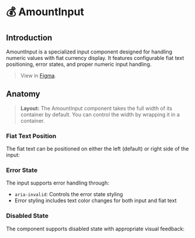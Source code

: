 
<Meta title="Text Input/AmountInput/Overview/Docs" />

# 💰 AmountInput

## Introduction

AmountInput is a specialized input component designed for handling numeric values with fiat currency display. It features configurable fiat text positioning, error states, and proper numeric input handling.

> View in [Figma](https://www.figma.com/design/JxaLVMTWirCpU0rsbZ30k7/2.-Components-Library?node-id=6245-2067&m=dev).

## Anatomy

<Canvas of={AmountInputStories.Default} />
<Controls of={AmountInputStories.Default} />

> **Layout:** The AmountInput component takes the full width of its container by default. You can control the width by wrapping it in a container.

### Fiat Text Position

The fiat text can be positioned on either the left (default) or right side of the input:

<Canvas of={AmountInputStories.Default} />
<Canvas of={AmountInputStories.WithRightFiat} />

### Error State

The input supports error handling through:

- `aria-invalid`: Controls the error state styling
- Error styling includes text color changes for both input and fiat text

<Canvas of={AmountInputStories.Error} />

### Disabled State

The component supports disabled state with appropriate visual feedback:

<Canvas of={AmountInputStories.Disabled} />
